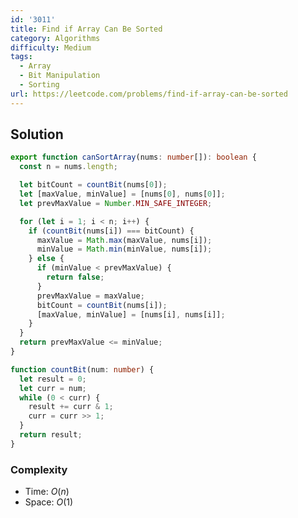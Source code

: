 ```yaml
---
id: '3011'
title: Find if Array Can Be Sorted
category: Algorithms
difficulty: Medium
tags:
  - Array
  - Bit Manipulation
  - Sorting
url: https://leetcode.com/problems/find-if-array-can-be-sorted
---
```


## Solution

```typescript showLineNumbers
export function canSortArray(nums: number[]): boolean {
  const n = nums.length;

  let bitCount = countBit(nums[0]);
  let [maxValue, minValue] = [nums[0], nums[0]];
  let prevMaxValue = Number.MIN_SAFE_INTEGER;

  for (let i = 1; i < n; i++) {
    if (countBit(nums[i]) === bitCount) {
      maxValue = Math.max(maxValue, nums[i]);
      minValue = Math.min(minValue, nums[i]);
    } else {
      if (minValue < prevMaxValue) {
        return false;
      }
      prevMaxValue = maxValue;
      bitCount = countBit(nums[i]);
      [maxValue, minValue] = [nums[i], nums[i]];
    }
  }
  return prevMaxValue <= minValue;
}

function countBit(num: number) {
  let result = 0;
  let curr = num;
  while (0 < curr) {
    result += curr & 1;
    curr = curr >> 1;
  }
  return result;
}
```

### Complexity

- Time: $O(n)$
- Space: $O(1)$
